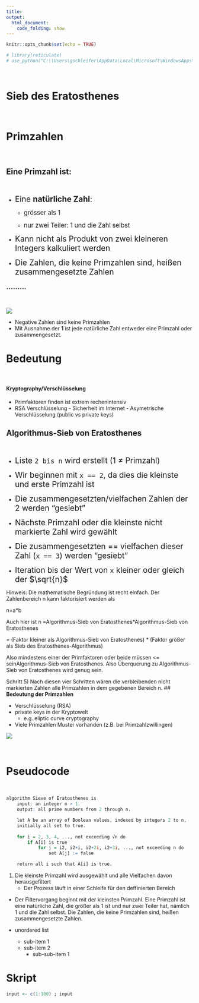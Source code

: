 ```yaml
---
title: 
output:
  html_document:
    code_folding: show
---
```



```r
knitr::opts_chunk$set(echo = TRUE)

# library(reticulate)
# use_python("C:\\Users\gschleifer\AppData\Local\Microsoft\WindowsApps\python.exe")
```
<br>

# __Sieb des Eratosthenes__ {.tabset .tabset-pills}
<br>


# Primzahlen {.active}
<br>


## Eine Primzahl ist: 
<br>

- <p><span style="font-size:1.5em">Eine __natürliche Zahl__:</span></p>
  - <p><span style="font-size:1.2em">grösser als 1</span></p>
  - <p><span style="font-size:1.2em">nur zwei Teiler: 1 und die Zahl selbst</span></p>
  
- <p><span style="font-size:1.5em">Kann nicht als Produkt von zwei kleineren Integers kalkuliert werden</span></p>
- <p><span style="font-size:1.5em">Die Zahlen, die keine Primzahlen sind, heißen zusammengesetzte Zahlen</span></p>



 <p><span style="font-size:1.5em"> ......... </span></p>

<br>

![](../SieveOfEratosthenes/Screenshot 2024-11-09 at 11.09.46.png)

- Negative Zahlen sind keine Primzahlen
- Mit Ausnahme der __1__ ist jede natürliche Zahl entweder eine Primzahl oder zusammengesetzt.


# Bedeutung
<br>
 
#### Kryptography/Verschlüsselung 
- Primfaktoren finden ist extrem rechenintensiv 
- RSA Verschlüsselung
        - Sicherheit im Internet
        - Asymetrische Verschlüsselung (public vs private keys)

## __Algorithmus-Sieb von Eratosthenes__
<br>

- <p><span style="font-size:1.5em">Liste `2 bis n` wird erstellt (1 $\neq$ Primzahl)</span></p> 
- <p><span style="font-size:1.5em">Wir beginnen mit `x == 2`, da dies die kleinste und erste Primzahl ist</span></p>
- <p><span style="font-size:1.5em">Die zusammengesetzten/vielfachen Zahlen der 2 werden "gesiebt"</span></p>
- <p><span style="font-size:1.5em">Nächste Primzahl oder die kleinste nicht markierte Zahl wird gewählt</span></p>
- <p><span style="font-size:1.5em">Die zusammengesetzten == vielfachen dieser Zahl (`x == 3`) werden "gesiebt"</span></p>
- <p><span style="font-size:1.5em">Iteration bis der Wert von `x` kleiner oder gleich der $\sqrt{n}$</span></p>

Hinweis: Die mathematische Begründung ist recht einfach. Der Zahlenbereich n kann faktorisiert werden als

n=a*b



Auch hier ist n =Algorithmus-Sieb von Eratosthenes*Algorithmus-Sieb von Eratosthenes

= (Faktor kleiner als Algorithmus-Sieb von Eratosthenes) * (Faktor größer als Sieb des Eratosthenes-Algorithmus)

Also mindestens einer der Primfaktoren oder beide müssen <= seinAlgorithmus-Sieb von Eratosthenes. Also Überquerung zu Algorithmus-Sieb von Eratosthenes wird genug sein.






Schritt 5) Nach diesen vier Schritten wären die verbleibenden nicht markierten Zahlen alle Primzahlen in dem gegebenen Bereich n.
## __Bedeutung der Primzahlen__

* Verschlüsselung (RSA)
* private keys in der Kryptowelt
    - e.g. eliptic curve cryptography
* Viele Primzahlen Muster vorhanden (z.B. bei Primzahlzwillingen)
<br>

![](../SieveOfEratosthenes/Screenshot 2024-11-08 104248.png)




<br>

# Pseudocode
<br>

```r
algorithm Sieve of Eratosthenes is
    input: an integer n > 1.
    output: all prime numbers from 2 through n.

    let A be an array of Boolean values, indexed by integers 2 to n,
    initially all set to true.
    
    for i = 2, 3, 4, ..., not exceeding √n do
        if A[i] is true
            for j = i2, i2+i, i2+2i, i2+3i, ..., not exceeding n do
                set A[j] := false

    return all i such that A[i] is true.
```
1. Die kleinste Primzahl wird ausgewählt und alle Vielfachen davon herausgefiltert
    - Der Prozess läuft in einer Schleife für den deffinierten Bereich

* Der Filtervorgang beginnt mit der kleinsten Primzahl. Eine Primzahl ist eine natürliche Zahl, die größer als 1 ist und nur zwei Teiler hat, nämlich 1 und die Zahl selbst. Die Zahlen, die keine Primzahlen sind, heißen zusammengesetzte Zahlen.


* unordered list
    + sub-item 1 
    + sub-item 2 
        - sub-sub-item 1
        
# Skript
```r
input <- c(1:100) ; input
```



